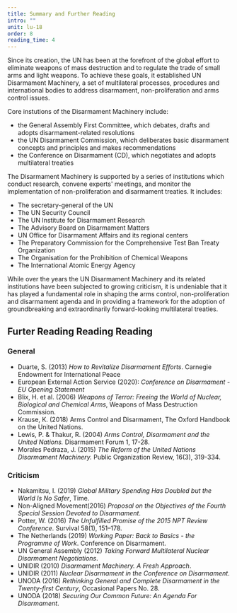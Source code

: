 ```yaml
---
title: Summary and Further Reading
intro: ""
unit: lu-18
order: 8
reading_time: 4
---
```


Since its creation, the UN has been at the forefront of the global effort to eliminate weapons of mass destruction and to regulate the trade of small arms and light weapons. To achieve these goals, it established UN Disarmament Machinery, a set of multilateral processes, procedures and international bodies to address disarmament, non-proliferation and arms control issues.

<Figure size="medium" src="machinery-all.svg" caption="" credit="EUNPDC" license="cc-by-nc-nd-2" alt=""></Figure>

Core instutions of the Disarmament Machinery include:

- the General Assembly First Committee, which debates, drafts and adopts disarmament-related resolutions
- the UN Disarmament Commission, which deliberates basic disarmament concepts and principles and makes recommendations
- the Conference on Disarmament (CD), which negotiates and adopts multilateral treaties

The Disarmament Machinery is supported by a series of institutions which conduct research, convene experts' meetings, and monitor the implementation of non-proliferation and disarmament treaties. It includes:

- The secretary-general of the UN
- The UN Security Council
- The UN Institute for Disarmament Research
- The Advisory Board on Disarmament Matters
- UN Office for Disarmament Affairs and its regional centers
- The Preparatory Commission for the Comprehensive Test Ban Treaty Organization
- The Organisation for the Prohibition of Chemical Weapons
- The International Atomic Energy Agency

While over the years the UN Disarmament Machinery and its related institutions have been subjected to growing criticism, it is undeniable that it has played a fundamental role in shaping the arms control, non-proliferation and disarmament agenda and in providing a framework for the adoption of groundbreaking and extraordinarily forward-looking multilateral treaties.

## Furter Reading Reading Reading

### General

- Duarte, S. (2013) _How to Revitalize Disarmament Efforts_. Carnegie Endowment for International Peace
- European External Action Service (2020): _Conference on Disarmament - EU Opening Statement_
- Blix, H. et al. (2006) _Weapons of Terror: Freeing the World of Nuclear, Biological and Chemical Arms_, Weapons of Mass Destruction Commission.
- Krause, K. (2018) Arms Control and Disarmament, The Oxford Handbook on the United Nations.
- Lewis, P. & Thakur, R. (2004) _Arms Control, Disarmament and the United Nations._ Disarmament Forum 1, 17-28.
- Morales Pedraza, J. (2015) _The Reform of the United Nations Disarmament Machinery._ Public Organization Review, 16(3), 319-334.

### Criticism

- Nakamitsu, I. (2019) _Global Military Spending Has Doubled but the World Is No Safer_, Time.
- Non-Aligned Movement(2016) *Proposal on the Objectives of the Fourth Special Session Devoted to Disarmament*.
- Potter, W. (2016) *The Unfulfilled Promise of the 2015 NPT Review Conference*. Survival 58(1), 151–178.
- The Netherlands (2019) *Working Paper: Back to Basics - the Programme of Work*. Conference on Disarmament.
- UN General Assembly (2012) *Taking Forward Multilateral Nuclear Disarmament Negotiations*.
- UNIDIR (2010) *Disarmament Machinery. A Fresh Approach*.
- UNIDIR (2011) *Nuclear Disarmament in the Conference on Disarmament*.
- UNODA (2016) *Rethinking General and Complete Disarmament in the Twenty-first Century*, Occasional Papers No. 28.
- UNODA (2018) *Securing Our Common Future: An Agenda For Disarmament*.
